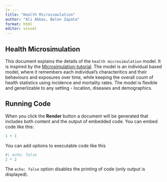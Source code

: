 ```yaml
---
|> ---
title: "Health Microsimulation"
author: "Ali Abbas, Belen Zapata"
format: html
editor: visual
---
```


## Health Microsimulation

This document explains the details of the `health microsimulation` model. It is inspired by the [Microsimulation-tutorial](https://github.com/DARTH-git/Microsimulation-tutorial). The model is an individual based model, where it remembers each individual's characteritics and their behaviours and exposures over time, while keeping the overall count of health statistics using incidence and mortality rates. The model is flexible and generlizable to any setting - location, diseases and demographics.

## Running Code

When you click the **Render** button a document will be generated that includes both content and the output of embedded code. You can embed code like this:

```r
1 + 1
```

You can add options to executable code like this

```r
#| echo: false
2 * 2
```

The `echo: false` option disables the printing of code (only output is displayed).
